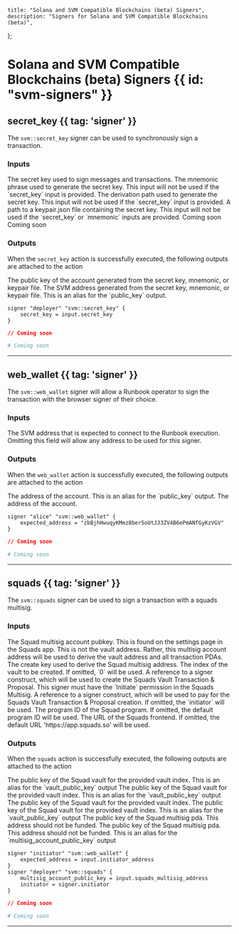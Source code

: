     title: "Solana and SVM Compatible Blockchains (beta) Signers",
    description: "Signers for Solana and SVM Compatible Blockchains (beta)",
};

# Solana and SVM Compatible Blockchains (beta) Signers {{ id: "svm-signers" }}



## secret_key {{ tag: 'signer' }}

The `svm::secret_key` signer can be used to synchronously sign a transaction.

### Inputs

<Properties>


  <Property name="secret_key" required="optional" type="string">
    The secret key used to sign messages and transactions.
  </Property>


  <Property name="mnemonic" required="optional" type="string">
    The mnemonic phrase used to generate the secret key. This input will not be used if the `secret_key` input is provided.
  </Property>


  <Property name="derivation_path" required="optional" type="string">
    The derivation path used to generate the secret key. This input will not be used if the `secret_key` input is provided.
  </Property>


  <Property name="keypair_json" required="optional" type="string">
    A path to a keypair.json file containing the secret key. This input will not be used if the `secret_key` or `mnemonic` inputs are provided.
  </Property>


  <Property name="is_encrypted" required="optional" type="bool">
    Coming soon
  </Property>


  <Property name="password" required="optional" type="string">
    Coming soon
  </Property>



</Properties>

### Outputs

<Note>

When the `secret_key` action is successfully executed, the following outputs are attached to the action

</Note>

<Properties>


  <Property name="public_key" type="string">
    The public key of the account generated from the secret key, mnemonic, or keypair file.
  </Property>


  <Property name="address" type="string">
    The SVM address generated from the secret key, mnemonic, or keypair file. This is an alias for the `public_key` output.
  </Property>


</Properties>

<CodeGroup title="Example using secret_key">


```hcl {{ title: 'main.tx' }}
signer "deployer" "svm::secret_key" {
    secret_key = input.secret_key
}

```


```json {{ title: 'main.json' }}
// Coming soon
```

```yaml {{ title: 'main.yaml' }}
# Coming soon
```

</CodeGroup>

---


## web_wallet {{ tag: 'signer' }}

The `svm::web_wallet` signer will allow a Runbook operator to sign the transaction with the browser signer of their choice.

### Inputs

<Properties>


  <Property name="expected_address" required="optional" type="string">
    The SVM address that is expected to connect to the Runbook execution. Omitting this field will allow any address to be used for this signer.
  </Property>



</Properties>

### Outputs

<Note>

When the `web_wallet` action is successfully executed, the following outputs are attached to the action

</Note>

<Properties>


  <Property name="address" type="string">
    The address of the account. This is an alias for the `public_key` output.
  </Property>


  <Property name="public_key" type="string">
    The address of the account.
  </Property>


</Properties>

<CodeGroup title="Example using web_wallet">


```hcl {{ title: 'main.tx' }}
signer "alice" "svm::web_wallet" {
    expected_address = "zbBjhHwuqyKMmz8ber5oUtJJ3ZV4B6ePmANfGyKzVGV"
}

```


```json {{ title: 'main.json' }}
// Coming soon
```

```yaml {{ title: 'main.yaml' }}
# Coming soon
```

</CodeGroup>

---


## squads {{ tag: 'signer' }}

The `svm::squads` signer can be used to sign a transaction with a squads multisig.

### Inputs

<Properties>


  <Property name="multisig_account_public_key" required="optional" type="addon(svm::pubkey)">
    The Squad multisig account pubkey. This is found on the settings page in the Squads app. This is not the vault address. Rather, this multisig account address will be used to derive the vault address and all transaction PDAs.
  </Property>


  <Property name="create_key" required="optional" type="addon(svm::pubkey)">
    The create key used to derive the Squad multisig address.
  </Property>


  <Property name="vault_index" required="optional" type="integer">
    The index of the vault to be created. If omitted, `0` will be used.
  </Property>


  <Property name="initiator" required="required" type="string">
    A reference to a signer construct, which will be used to create the Squads Vault Transaction & Proposal. This signer must have the `Initiate` permission in the Squads Multisig.
  </Property>


  <Property name="payer" required="optional" type="string">
    A reference to a signer construct, which will be used to pay for the Squads Vault Transaction & Proposal creation. If omitted, the `initiator` will be used.
  </Property>


  <Property name="program_id" required="optional" type="addon(svm::pubkey)">
    The program ID of the Squad program. If omitted, the default program ID will be used.
  </Property>


  <Property name="squads_frontend_url" required="optional" type="string">
    The URL of the Squads frontend. If omitted, the default URL 'https://app.squads.so' will be used.
  </Property>



</Properties>

### Outputs

<Note>

When the `squads` action is successfully executed, the following outputs are attached to the action

</Note>

<Properties>


  <Property name="public_key" type="string">
    The public key of the Squad vault for the provided vault index. This is an alias for the `vault_public_key` output
  </Property>


  <Property name="address" type="string">
    The public key of the Squad vault for the provided vault index. This is an alias for the `vault_public_key` output
  </Property>


  <Property name="vault_public_key" type="string">
    The public key of the Squad vault for the provided vault index.
  </Property>


  <Property name="vault_address" type="string">
    The public key of the Squad vault for the provided vault index. This is an alias for the `vault_public_key` output
  </Property>


  <Property name="multisig_account_public_key" type="string">
    The public key of the Squad multisig pda. This address should not be funded.
  </Property>


  <Property name="multisig_account_address" type="string">
    The public key of the Squad multisig pda. This address should not be funded. This is an alias for the `multisig_account_public_key` output
  </Property>


</Properties>

<CodeGroup title="Example using squads">


```hcl {{ title: 'main.tx' }}
signer "initiator" "svm::web_wallet" {
    expected_address = input.initiator_address
}
signer "deployer" "svm::squads" {
    multisig_account_public_key = input.squads_multisig_address
    initiator = signer.initiator
}

```


```json {{ title: 'main.json' }}
// Coming soon
```

```yaml {{ title: 'main.yaml' }}
# Coming soon
```

</CodeGroup>

---

